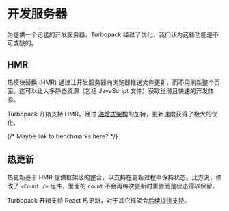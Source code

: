 # 开发服务器

为提供一个迅猛的开发服务器，Turbopack 经过了优化，我们认为这些功能是不可或缺的。

## HMR

热模块替换 (HMR) 通过让开发服务器向浏览器推送文件更新，而不用刷新整个页面。这可以让大多静态资源（包括 JavaScript 文件）获取丝滑且快速的开发体验。

Turbopack 开箱支持 HMR，经过 [递增式架构](/pack/docs/core-concepts)的加持，更新速度获得了极大的优化。

{/* Maybe link to benchmarks here? */}

## 热更新

热更新基于 HMR 提供框架级的整合，以支持在更新过程中保持状态。比方说，修改了 `<Count />` 组件，里面的 `count` 不会再每次更新时重置而是状态得以保留。

Turbopack 开箱支持 React 热更新，对于其它框架会[后续提供支持](/pack/docs/features/frameworks)。
